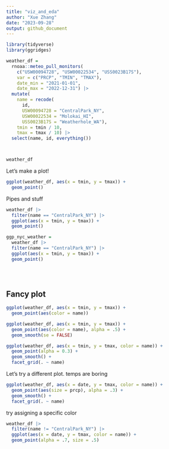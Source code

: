 ```yaml
---
title: "viz_and_eda"
author: "Xue Zhang"
date: "2023-09-28"
output: github_document
---
```


```r
library(tidyverse)
library(ggridges)
```




```r
weather_df = 
  rnoaa::meteo_pull_monitors(
    c("USW00094728", "USW00022534", "USS0023B17S"),
    var = c("PRCP", "TMIN", "TMAX"),
    date_min = "2021-01-01",
    date_max = "2022-12-31") |>
  mutate(
    name = recode(
      id,
      USW00094728 = "CentralPark_NY",
      USW00022534 = "Molokai_HI",
      USS0023B17S = "Weatherhole_WA"),
    tmin = tmin / 10,
    tmax = tmax / 10) |>
  select(name, id, everything())



weather_df
```

Let's make a plot!

```r
ggplot(weather_df, aes(x = tmin, y = tmax)) +
  geom_point()
```


Pipes and stuff


```r

weather_df |>
  filter(name == "CentralPark_NY") |>
  ggplot(aes(x = tmin, y = tmax)) +
  geom_point()
```

```r
ggp_nyc_weather =
  weather_df |>
  filter(name == "CentralPark_NY") |>
  ggplot(aes(x = tmin, y = tmax)) +
  geom_point()

  
  
```


## Fancy plot

```r
ggplot(weather_df, aes(x = tmin, y = tmax)) +
  geom_point(aes(color = name))
```



```r
ggplot(weather_df, aes(x = tmin, y = tmax)) +
  geom_point(aes(color = name), alpha = .5) +
  geom_smooth(se = FALSE)
```



```r
ggplot(weather_df, aes(x = tmin, y = tmax, color = name)) +
  geom_point(alpha = 0.3) +
  geom_smooth() +
  facet_grid(. ~ name)
```

Let's try a different plot. temps are boring


```r
ggplot(weather_df, aes(x = date, y = tmax, color = name)) +
  geom_point(aes(size = prcp), alpha = .3) +
  geom_smooth() +
  facet_grid(. ~ name)
```

try assigning a specific color

```r
weather_df |>
  filter(name != "CentralPark_NY") |>
  ggplot(aes(x = date, y = tmax, color = name)) +
  geom_point(alpha = .7, size = .5)
```


